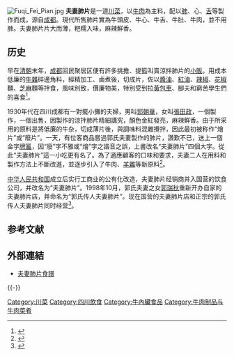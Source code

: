 [[File:Fuqi_Fei_Pian.jpg|thumb]]
'''夫妻肺片'''是一道[[川菜|川菜]]，以[[牛肉|牛肉]]為主料，配以[[肺|肺]]、心、[[舌|舌]]等製作而成，源自[[成都|成都]]。現代所售肺片實為牛頭皮、牛心、牛舌、牛肚、牛肉，並不用肺。夫妻肺片片大而薄，粑糯入味，麻辣鮮香。

==历史==

早在[[清朝|清朝]]末年，[[成都|成都]]回民聚居区便有許多挑擔、提籃叫賣涼拌肺片的[[小販|小販]]。用成本低廉的[[牛雜|牛雜]]碎邊角料，經精加工、鹵煮後，切成片，佐以[[醬油|醬油]]、[[紅油|紅油]]、[[辣椒|辣椒]]、[[花椒|花椒]]麵、[[芝麻|芝麻]]麵等拌食，風味別致，價廉物美，特別受到拉[[黃包車|黃包車]]、腳夫和窮苦學生們的喜食<ref>{{Cite web|title=夫妻肺片：“烩”而不“废”，从成都码头走出、由回到汉的小吃|url=https://www.163.com/dy/article/FV6V2F540542QU21.html|access-date=2021-06-18|date=2020-12-31|last=网易|work=www.163.com|archive-date=2021-06-28|archive-url=https://web.archive.org/web/20210628140515/https://www.163.com/dy/article/FV6V2F540542QU21.html|dead-url=no}}</ref>。

1930年代在四川成都有一對擺小攤的夫婦，男叫[[郭朝華|郭朝華]]，女叫[[張田政|張田政]]，一個製作，一個出售，因製作的涼拌肺片精細講究，顏色金紅發亮，麻辣鮮香。由于所采用的原料是將低廉的牛杂，切成薄片後，與調味料混雜攪拌，因此最初被称作“燴片”或“廢片”。一天，有位客商品嘗過郭氏夫妻製作的肺片，讚歎不已，送上一個金字[[牌匾|牌匾]]，因“廢”字不雅或“燴”字之諧音之誤，上書改名“夫妻肺片”四個大字。從此“夫妻肺片”這一小吃更有名了。為了適應顧客的口味和要求，夫妻二人在用料和製作方法上不斷改進，並逐步引入了牛肉、[[羊雜|羊雜]]等新原料<ref>{{Cite web|title=夫妻肺片——两头望-中新网|url=http://www.chinanews.com/hb/2013/03-19/4657303.shtml|access-date=2021-06-18|work=www.chinanews.com|archive-date=2021-06-24|archive-url=https://web.archive.org/web/20210624195801/http://www.chinanews.com/hb/2013/03-19/4657303.shtml|dead-url=no}}</ref>。

[[中华人民共和国|中华人民共和国]]成立后实行工商业的公有化改造，夫妻肺片经销商并入国营的饮食公司，并改名为“夫妻肺片”。1998年10月，郭氏夫妻之女[[郭瑞秋|郭瑞秋]]重新开办自家的夫妻肺片店，并命名为“郭氏传人夫妻肺片”。现在国营的夫妻肺片店和正宗的郭氏传人夫妻肺片同时经营<ref>{{Cite web|title=恐怖料理？名菜「夫妻肺片」 竟是80年前那對夫妻…|url=https://news.ebc.net.tw/news/living/46455|access-date=2021-06-18|work=東森新聞|language=zh-hant|archive-date=2021-06-28|archive-url=https://web.archive.org/web/20210628210837/https://news.ebc.net.tw/news/living/46455|dead-url=no}}</ref>。

== 参考文献 ==
{{reflist}}

== 外部連結 ==
{{Wikibooks|食谱/夫妻肺片}}
*[http://www.chinesefoodfans.com/chinese-food-recipes/beef/fuqi-feipian/ 夫妻肺片食譜]{{Wayback|url=http://www.chinesefoodfans.com/chinese-food-recipes/beef/fuqi-feipian/ |date=20160321191324 }} {{en icon}}

{{-}}
{{川菜}}
[[Category:川菜|Category:川菜]]
[[Category:四川飲食|Category:四川飲食]]
[[Category:牛內臟食品|Category:牛內臟食品]]
[[Category:牛肉制品与牛肉菜肴|Category:牛肉制品与牛肉菜肴]]